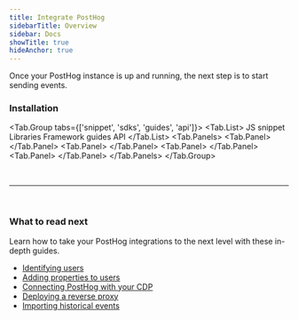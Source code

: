 ```yaml
---
title: Integrate PostHog
sidebarTitle: Overview
sidebar: Docs
showTitle: true
hideAnchor: true
---
```


Once your PostHog instance is up and running, the next step is to start sending events.



### Installation

<!-- prettier-ignore -->
<Tab.Group tabs={['snippet', 'sdks', 'guides', 'api']}>
    <Tab.List>
        <Tab>JS snippet</Tab>
        <Tab count="13">Libraries</Tab>
        <Tab count="11">Framework guides</Tab>
        <Tab>API</Tab>
    </Tab.List>
    <Tab.Panels>
        <Tab.Panel>
            <SnippetInstructions />
        </Tab.Panel>
        <Tab.Panel>
            <SDKs />
        </Tab.Panel>
        <Tab.Panel>
            <Frameworks />
        </Tab.Panel>
        <Tab.Panel>
            <API />
        </Tab.Panel>
    </Tab.Panels>
</Tab.Group>

<br />
<hr />
<br />

### What to read next

Learn how to take your PostHog integrations to the next level with these in-depth guides.

- [Identifying users](/docs/integrate/indentify-users)
- [Adding properties to users](/docs/integrate/user-properties)
- [Connecting PostHog with your CDP](/docs/integrate/cdp)
- [Deploying a reverse proxy](/docs/integrate/proxy)
- [Importing historical events](/docs/integrate/ingest-historic-data)
